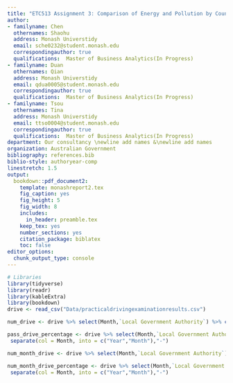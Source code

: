 ```yaml
---
title: "ETC513 Assignment 3: Comparison of Energy and Pollution by Country"
author:
- familyname: Chen
  othernames: Shaohu
  address: Monash Universtidy
  email: sche0232@student.monash.edu
  correspondingauthor: true
  qualifications:  Master of Business Analytics(In Progress)
- familyname: Duan
  othernames: Qian
  address: Monash Universtidy
  email: qdua0005@student.monash.edu
  correspondingauthor: true
  qualifications:  Master of Business Analytics(In Progress)
- familyname: Tsou
  othernames: Tina
  address: Monash Universtidy
  email: ttso0004@student.monash.edu
  correspondingauthor: true
  qualifications:  Master of Business Analytics(In Progress)
department: Our consultancy \newline add names &\newline add names
organization: Australian Government 
bibliography: references.bib
biblio-style: authoryear-comp
linestretch: 1.5
output:
  bookdown::pdf_document2:
    template: monashreport2.tex
    fig_caption: yes
    fig_height: 5
    fig_width: 8
    includes:
      in_header: preamble.tex
    keep_tex: yes
    number_sections: yes
    citation_package: biblatex
    toc: false
editor_options: 
  chunk_output_type: console
---
```


```r
# Libraries
library(tidyverse)
library(readr)
library(kableExtra)
library(bookdown)
drive <- read_csv("Data/practicaldrivingexaminationresults.csv")
```

\section*{Introduction}




\section*{Step 1}

```r
num_drive <- drive %>% select(Month,`Local Government Authority`) %>% count(Month,`Local Government Authority`)%>% arrange(desc(Month)) 

pass_drive_percentage <- drive %>% select(Month,`Local Government Authority`,`Exam Result`) %>% count(Month,`Local Government Authority`,`Exam Result`) %>% arrange(desc(Month)) %>% rename(num = n) %>% right_join(num_drive) %>% mutate(percentage = num/n) %>% filter(`Exam Result` == 'PASS') %>% rename(pass_num = num, tatal_num = n) %>% select(-`Exam Result`) %>%
 separate(col = Month, into = c("Year","Month"),"-")
```

```r
num_month_drive <- drive %>% select(Month,`Local Government Authority`) %>% count(Month)

num_month_drive_percentage <- drive %>% select(Month,`Local Government Authority`,`Exam Result`) %>% count(Month,`Exam Result`)%>% arrange(desc(Month)) %>% rename(num = n) %>% right_join(num_month_drive)%>% mutate(month_percentage = num/n) %>% filter(`Exam Result` == 'PASS') %>% rename(pass_num = num, tatal_num = n) %>% select(-`Exam Result`) %>%
 separate(col = Month, into = c("Year","Month"),"-")
```


\section*{Step 2}


\section*{Step 3}


